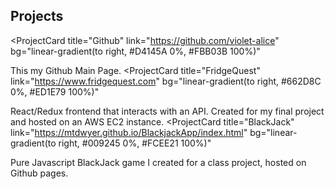 ## Projects

<ProjectCard
  title="Github"
  link="https://github.com/violet-alice"
  bg="linear-gradient(to right, #D4145A 0%, #FBB03B 100%)"
>
  This my Github Main Page.
</ProjectCard>
<ProjectCard
  title="FridgeQuest"
  link="https://www.fridgequest.com"
  bg="linear-gradient(to right, #662D8C 0%, #ED1E79 100%)"
>
  React/Redux frontend that interacts with an API.  Created for my final project and hosted on an AWS EC2 instance.
</ProjectCard>
<ProjectCard
  title="BlackJack"
  link="https://mtdwyer.github.io/BlackjackApp/index.html"
  bg="linear-gradient(to right, #009245 0%, #FCEE21 100%)"
>
  Pure Javascript BlackJack game I created for a class project, hosted on Github pages.
</ProjectCard>

